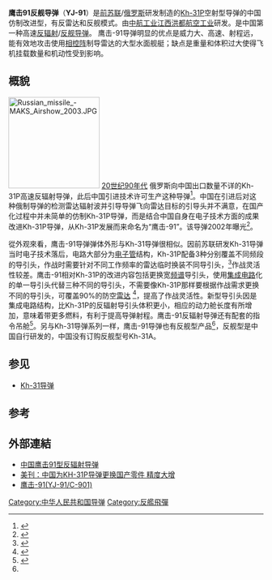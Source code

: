 {{Infobox_Missile
|is_missile=yes
|name=鷹擊-91
|image=
|image_size= 
|caption=
|origin={{flag|China}}
|type= 反辐射/反舰导弹
|used_by={{PLA-AF}}<br>{{PLA-Navy}}[[中國人民解放軍海軍航空兵|航空兵]]
|manufacturer=[[江西洪都航空工业集团|航空工业洪都]]
|unit_cost=
|propellant=
|production_date=
|service=
|engine=一体化固体火箭[[冲压发动机|冲压发动机]]
|engine_power=
|weight=0.6 噸
|length=4.7 m<ref>{{Cite web |url=http://news.sohu.com/20050322/n224808545.shtml |title=中国鹰击-91反辐射导弹 |access-date=2020-10-20 |archive-date=2019-05-17 |archive-url=https://web.archive.org/web/20190517223238/http://news.sohu.com/20050322/n224808545.shtml |dead-url=no }}</ref>
|height=
|diameter=0.3602 m
|wingspan=
|speed= 3.5馬赫 
|vehicle_range= 5 - 150 km
|ceiling=
|altitude= 5 - 50 cruising
|filling=165 kg 彈頭
|guidance= 被動雷達導引/ 主動雷達導引
|detonation= 杀伤爆破/ [[聚能装药|聚能装药]]
|launch_platform=空射型：[[歼-10|歼-10]]C、[[歼轰-7|歼轰-7]]"飞豹"、<br>[[歼-15|歼-15]]、[[歼-16|歼-16]]
}}

'''鹰击91反舰导弹'''（'''YJ-91'''）是[[前苏联|前苏联]]/[[俄罗斯|俄罗斯]]研发制造的[[Kh-31导弹|Kh-31P]]空射型导弹的中国仿制改进型，有反雷达和反舰模式。由[[中国航空工业集团|中航工业]][[江西洪都航空工业集团|江西洪都航空工业]]研发。是中国第一种高速[[反辐射导弹|反辐射]]/[[反舰导弹|反舰导弹]]。
鹰击-91导弹明显的优点是威力大、高速、射程远，能有效地攻击使用[[相控阵|相控阵]]制导雷达的大型水面舰艇；缺点是重量和体积过大使得飞机挂载数量和机动性受到影响。

==概貌==
[[File:Russian_missile_-MAKS_Airshow_2003.JPG|180px]]
[[20世纪90年代|20世纪90年代]] 俄罗斯向中国出口数量不详的Kh-31P高速反辐射导弹，此后中国引进技术许可生产这种导弹<ref name="#1">{{Cite web |url=https://mil.huanqiu.com/article/9CaKrnJx3hU |title=俄称中国改进俄KH-31研鹰击-91 性能已超原版 |accessdate=2020-10-20 |archive-date=2020-10-21 |archive-url=https://web.archive.org/web/20201021113539/https://mil.huanqiu.com/article/9CaKrnJx3hU |dead-url=no }}</ref>。中国在引进后对这种俄制导弹的检测雷达辐射波并引导导弹飞向雷达目标的引导头并不满意，在国产化过程中并未简单的仿制Kh-31P导弹，而是结合中国自身在电子技术方面的成果改进Kh-31P导弹，从Kh-31P发展而来命名为“鹰击-91”。该导弹2002年曝光<ref>{{Cite web |url=http://news.sohu.com/29/24/news204172429.shtml |title=中国最先进神秘的YJ-91超音速反舰导弹曝光 |accessdate=2020-10-22 |archive-date=2016-11-12 |archive-url=https://web.archive.org/web/20161112191949/http://news.sohu.com/29/24/news204172429.shtml |dead-url=no }}</ref>。

從外观來看，鹰击-91导弹弹体外形与Kh-31导弹很相似。因前苏联研发Kh-31导弹当时电子技术落后，电路大部分为[[电子管|电子管]]结构，Kh-31P配备3种分别覆盖不同频段的导引头，作战时需要针对不同工作频率的雷达临时换装不同导引头，<ref>{{Cite web |url=https://www.sohu.com/a/118184056_465915 |title=全球反辐射武器的发展 |accessdate=2020-10-21 |archive-date=2020-10-23 |archive-url=https://web.archive.org/web/20201023022419/https://www.sohu.com/a/118184056_465915 |dead-url=no }}</ref>作战灵活性较差。鹰击-91相对Kh-31P的改进内容包括更换宽[[频谱|频谱]]导引头，使用[[集成电路|集成电路]]化的单一导引头代替三种不同的导引头，不需要像Kh-31P那样要根据作战需求更换不同的导引头，可覆盖90%的防空[[雷达|雷达]] <ref>{{Cite web |url=http://mil.news.sina.com.cn/jssd/2017-07-20/doc-ifyihrmf2996435.shtml |title=中国机载导弹已形成庞大家族.. |accessdate=2020-10-21 |archive-date=2020-10-23 |archive-url=https://web.archive.org/web/20201023011155/http://mil.news.sina.com.cn/jssd/2017-07-20/doc-ifyihrmf2996435.shtml |dead-url=no }}</ref>，提高了作战灵活性。新型导引头因是集成电路结构，比Kh-31P的反辐射导引头体积更小，相应的动力舱长度有所增加，意味着带更多燃料，有利于提高导弹射程。鹰击-91反辐射导弹还有配套的指令吊舱<ref>{{Cite web |url=https://mil.ifeng.com/c/7oPh15VrjVx |title=鹰击91反辐射弹+电战吊舱！歼10版野鼬鼠战机来了 |accessdate=2020-10-20 |archive-date=2020-10-21 |archive-url=https://web.archive.org/web/20201021134456/https://mil.ifeng.com/c/7oPh15VrjVx |dead-url=no }}</ref>。另与Kh-31导弹系列一样，鹰击-91导弹也有反舰型产品<ref name="#1"/>，反舰型是中国自行研发的，中国没有订购反舰型号Kh-31A。

== 参见==
*[[Kh-31导弹|Kh-31导弹]]

==参考==
{{Reflist}}

== 外部連結 ==
* [http://war.163.com/12/1010/15/8DFD2MUT00014J0G.html 中国鹰击91型反辐射导弹]{{Wayback|url=http://war.163.com/12/1010/15/8DFD2MUT00014J0G.html |date=20130911164430 }}
* [http://news.ifeng.com/mil/4/200911/1117_342_1439474.shtml 美刊：中国为KH-31P导弹更换国产零件 精度大增] {{Wayback|url=http://news.ifeng.com/mil/4/200911/1117_342_1439474.shtml |date=20201021155011 }}
* [http://weapon.huanqiu.com/c_901 鹰击-91(YJ-91/C-901)] {{Wayback|url=http://weapon.huanqiu.com/c_901 |date=20201021134526 }}

{{中国导弹}}

[[Category:中华人民共和国导弹|Category:中华人民共和国导弹]]
[[Category:反艦飛彈|Category:反艦飛彈]]